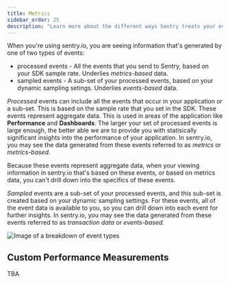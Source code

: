 ```yaml
---
title: Metrics
sidebar_order: 25
description: "Learn more about the different ways Sentry treats your events."
---
```


When you're using sentry.io, you are seeing information that's generated by one of two types of events:

- processed events - All the events that you send to Sentry, based on your SDK sample rate. Underlies _metrics-based_ data.
- sampled events - A sub-set of your processed events, based on your dynamic sampling setings. Underlies _events-based_ data.

_Processed_ events can include all the events that occur in your application or a sub-set. This is based on the sample rate that you set in the SDK. These events represent aggregate data. This is used in areas of the application like **Performance** and **Dashboards**. The larger your set of processed events is large enough, the better able we are to provide you with statisically significant insights into the performance of your application. In sentry.io, you may see the data generated from these events referred to as _metrics_ or _metrics-based_.

Because these events represent aggregate data, when your viewing information in sentry.io that's based on these events, or based on metrics data, you can't drill down into the specifics of these events.

_Sampled_ events are a sub-set of your processed events, and this sub-set is created based on your dynamic sampling settings. For these events, all of the event data is available to you, so you can drill down into each event for further insights. In sentry.io, you may see the data generated from these events referred to as _transaction data_ or _events-based_.

![Image of a breakdown of event types](metrics-events-subsets.png)

<!-- TO DO: TALK ABOUT DIFFERENT USE CASES HERE -->

## Custom Performance Measurements

TBA

